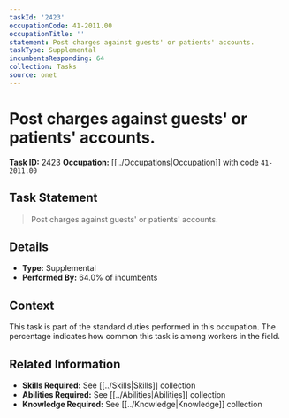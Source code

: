 ```yaml
---
taskId: '2423'
occupationCode: 41-2011.00
occupationTitle: ''
statement: Post charges against guests' or patients' accounts.
taskType: Supplemental
incumbentsResponding: 64
collection: Tasks
source: onet
---
```

# Post charges against guests' or patients' accounts.

**Task ID:** 2423
**Occupation:** [[../Occupations|Occupation]] with code `41-2011.00`

## Task Statement

> Post charges against guests' or patients' accounts.

## Details

- **Type:** Supplemental
- **Performed By:** 64.0% of incumbents

## Context

This task is part of the standard duties performed in this occupation. The percentage indicates how common this task is among workers in the field.

## Related Information

- **Skills Required:** See [[../Skills|Skills]] collection
- **Abilities Required:** See [[../Abilities|Abilities]] collection
- **Knowledge Required:** See [[../Knowledge|Knowledge]] collection
